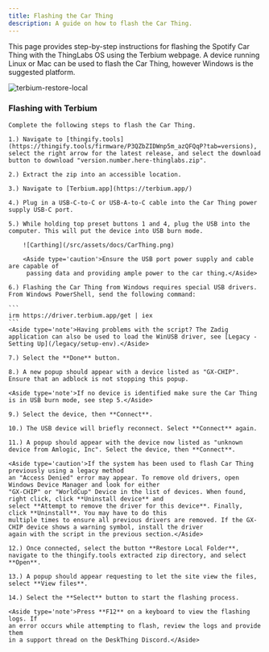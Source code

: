 ```yaml
---
title: Flashing the Car Thing
description: A guide on how to flash the Car Thing.
---
```



This page provides step-by-step instructions for flashing the Spotify Car Thing with the ThingLabs OS using the Terbium webpage. A device running Linux or Mac can be used to flash the Car Thing, however Windows is the suggested platform.

![terbium-restore-local](/src/assets/docs/terbium-restore-local.png)

  ### Flashing with Terbium
    Complete the following steps to flash the Car Thing.
    
    1.) Navigate to [thingify.tools](https://thingify.tools/firmware/P3QZbZIDWnp5m_azQFQqP?tab=versions), select the right arrow for the latest release, and select the download button to download "version.number.here-thinglabs.zip".
   
    2.) Extract the zip into an accessible location.
   
    3.) Navigate to [Terbium.app](https://terbium.app/)

    4.) Plug in a USB-C-to-C or USB-A-to-C cable into the Car Thing power supply USB-C port.

    5.) While holding top preset buttons 1 and 4, plug the USB into the computer. This will put the device into USB burn mode.

        ![Carthing](/src/assets/docs/CarThing.png)

        <Aside type='caution'>Ensure the USB port power supply and cable are capable of 
         passing data and providing ample power to the car thing.</Aside>

    6.) Flashing the Car Thing from Windows requires special USB drivers. From Windows PowerShell, send the following command:
    
    ```
    irm https://driver.terbium.app/get | iex
    ```
    <Aside type='note'>Having problems with the script? The Zadig application can also be used to load the WinUSB driver, see [Legacy - Setting Up](/legacy/setup-env).</Aside> 

    7.) Select the **Done** button. 

    8.) A new popup should appear with a device listed as "GX-CHIP". Ensure that an adblock is not stopping this popup. 

    <Aside type='note'>If no device is identified make sure the Car Thing is in USB burn mode, see step 5.</Aside> 

    9.) Select the device, then **Connect**.

    10.) The USB device will briefly reconnect. Select **Connect** again.
    
    11.) A popup should appear with the device now listed as "unknown device from Amlogic, Inc". Select the device, then **Connect**.
    
    <Aside type='caution'>If the system has been used to flash Car Thing previously using a legacy method
    an "Access Denied" error may appear. To remove old drivers, open Windows Device Manager and look for either 
    "GX-CHIP" or "WorldCup" Device in the list of devices. When found, right click, click **Uninstall device** and 
    select **Attempt to remove the driver for this device**. Finally, click **Uninstall**. You may have to do this 
    multiple times to ensure all previous drivers are removed. If the GX-CHIP device shows a warning symbol, install the driver 
    again with the script in the previous section.</Aside>

    12.) Once connected, select the button **Restore Local Folder**, navigate to the thingify.tools extracted zip directory, and select **Open**.

    13.) A popup should appear requesting to let the site view the files, select **View files**.

    14.) Select the **Select** button to start the flashing process.

    <Aside type='note'>Press **F12** on a keyboard to view the flashing logs. If
    an error occurs while attempting to flash, review the logs and provide them 
    in a support thread on the DeskThing Discord.</Aside> 
